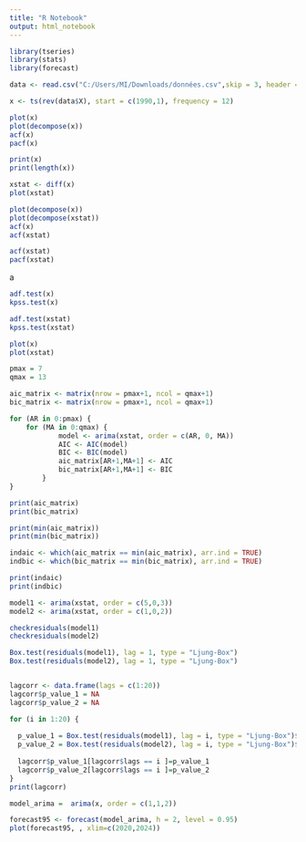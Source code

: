 ---
title: "R Notebook"
output: html_notebook
---
```{r}

library(tseries)
library(stats)
library(forecast)

```



```{r}

data <- read.csv("C:/Users/MI/Downloads/données.csv",skip = 3, header = TRUE,sep=";")

x <- ts(rev(data$X), start = c(1990,1), frequency = 12)

plot(x)
plot(decompose(x))
acf(x)
pacf(x)

print(x)
print(length(x))

```
```{r}
xstat <- diff(x)
plot(xstat)

plot(decompose(x))
plot(decompose(xstat))
acf(x)
acf(xstat)
```
```{r}
acf(xstat)
pacf(xstat)

```
a
```{r}

adf.test(x)
kpss.test(x)

adf.test(xstat)
kpss.test(xstat)


```
```{r}
plot(x)
plot(xstat)
```




```{r}
pmax = 7
qmax = 13

aic_matrix <- matrix(nrow = pmax+1, ncol = qmax+1)
bic_matrix <- matrix(nrow = pmax+1, ncol = qmax+1)

for (AR in 0:pmax) {
    for (MA in 0:qmax) {
            model <- arima(xstat, order = c(AR, 0, MA))
            AIC <- AIC(model)
            BIC <- BIC(model)
            aic_matrix[AR+1,MA+1] <- AIC
            bic_matrix[AR+1,MA+1] <- BIC
        }
}

print(aic_matrix)
print(bic_matrix)

print(min(aic_matrix))
print(min(bic_matrix))

indaic <- which(aic_matrix == min(aic_matrix), arr.ind = TRUE)
indbic <- which(bic_matrix == min(bic_matrix), arr.ind = TRUE)

print(indaic)
print(indbic)
```

```{r}
model1 <- arima(xstat, order = c(5,0,3))
model2 <- arima(xstat, order = c(1,0,2))

checkresiduals(model1)
checkresiduals(model2)

Box.test(residuals(model1), lag = 1, type = "Ljung-Box")
Box.test(residuals(model2), lag = 1, type = "Ljung-Box")


lagcorr <- data.frame(lags = c(1:20))
lagcorr$p_value_1 = NA
lagcorr$p_value_2 = NA

for (i in 1:20) {
  
  p_value_1 = Box.test(residuals(model1), lag = i, type = "Ljung-Box")$p.value
  p_value_2 = Box.test(residuals(model2), lag = i, type = "Ljung-Box")$p.value
  
  lagcorr$p_value_1[lagcorr$lags == i ]=p_value_1
  lagcorr$p_value_2[lagcorr$lags == i ]=p_value_2
}
print(lagcorr)


```

```{r}
model_arima =  arima(x, order = c(1,1,2))

forecast95 <- forecast(model_arima, h = 2, level = 0.95)
plot(forecast95, , xlim=c(2020,2024))
```
